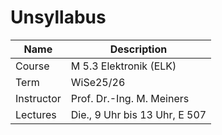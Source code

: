 # Unsyllabus {.unnumbered}

| Name              | Description                      |
|-------------------|----------------------------------|
| Course            | M 5.3 Elektronik (ELK)           |
| Term              | WiSe25/26                        |
| Instructor        | Prof. Dr.-Ing. M. Meiners        |
| Lectures          | Die., 9 Uhr bis 13 Uhr, E 507    |
